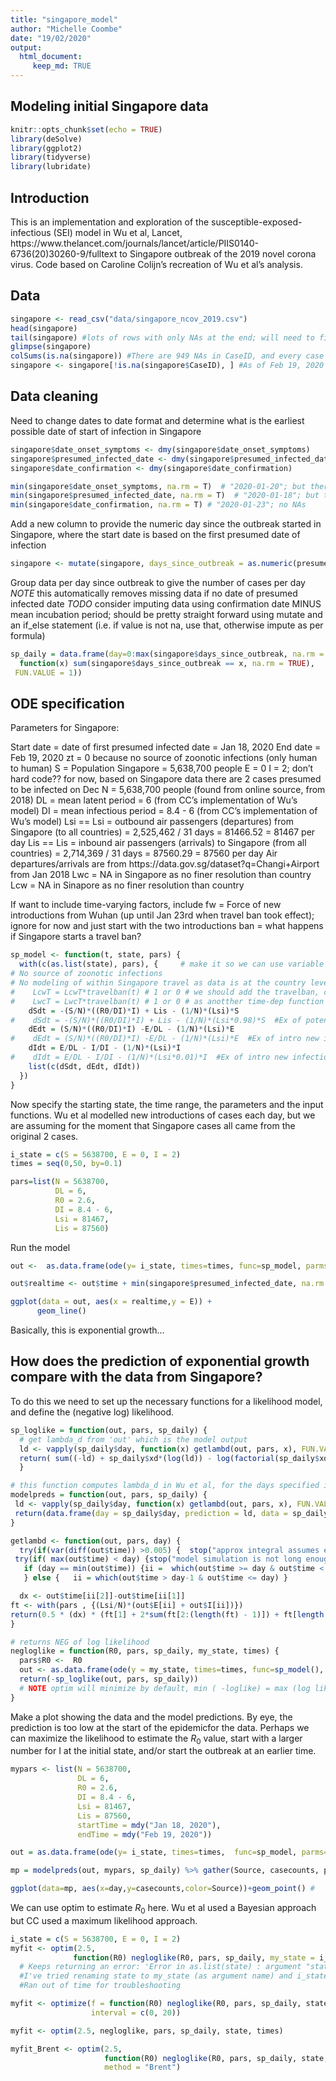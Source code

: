 ```yaml
---
title: "singapore_model"
author: "Michelle Coombe"
date: "19/02/2020"
output: 
  html_document:
     keep_md: TRUE
---
```


## Modeling initial Singapore data

```r
knitr::opts_chunk$set(echo = TRUE)
library(deSolve)
library(ggplot2)
library(tidyverse)
library(lubridate)
```

## Introduction

This is an implementation and exploration of the susceptible-exposed-infectious (SEI) model in Wu et al, Lancet, https://www.thelancet.com/journals/lancet/article/PIIS0140-6736(20)30260-9/fulltext to Singapore outbreak of the 2019 novel corona virus. Code based on Caroline Colijn's recreation of Wu et al's analysis. 

## Data
```r
singapore <- read_csv("data/singapore_ncov_2019.csv")
head(singapore)
tail(singapore) #lots of rows with only NAs at the end; will need to figure out how many and remove them
glimpse(singapore)
colSums(is.na(singapore)) #There are 949 NAs in CaseID, and every case should have an ID, so use this to remove extra columns at end of imported object
singapore <- singapore[!is.na(singapore$CaseID), ] #As of Feb 19, 2020 there should be 84 cases
```

## Data cleaning
Need to change dates to date format and determine what is the earliest possible date of start of infection in Singapore
```r
singapore$date_onset_symptoms <- dmy(singapore$date_onset_symptoms)
singapore$presumed_infected_date <- dmy(singapore$presumed_infected_date)
singapore$date_confirmation <- dmy(singapore$date_confirmation)

min(singapore$date_onset_symptoms, na.rm = T)  # "2020-01-20"; but there are NAs - can impute from presumed infected date and/or date of confirmation
min(singapore$presumed_infected_date, na.rm = T)  # "2020-01-18"; but there are NAs
min(singapore$date_confirmation, na.rm = T) # "2020-01-23"; no NAs 
```

Add a new column to provide the numeric day since the outbreak started in Singapore, where the start date is based on the first presumed date of infection
```r
singapore <- mutate(singapore, days_since_outbreak = as.numeric(presumed_infected_date - min(presumed_infected_date, na.rm = T)))
```

Group data per day since outbreak to give the number of cases per day
*NOTE* this automatically removes missing data if no date of presumed infected date 
*TODO* consider imputing data using confirmation date MINUS mean incubation period; should be pretty straight forward using mutate and an if_else statement (i.e. if value is not na, use that, otherwise impute as per formula)
```r
sp_daily = data.frame(day=0:max(singapore$days_since_outbreak, na.rm = T),  xd = vapply(0:max(singapore$days_since_outbreak, na.rm = T), 
  function(x) sum(singapore$days_since_outbreak == x, na.rm = TRUE),
 FUN.VALUE = 1)) 
```

## ODE specification
Parameters for Singapore:

Start date = date of first presumed infected date = Jan 18, 2020
End date = Feb 19, 2020
zt = 0 because no source of zoonotic infections (only human to human)
S = Population Singapore = 5,638,700 people
E = 0
I = 2; don't hard code?? for now, based on Singapore data there are 2 cases presumed to be infected on Dec
N = 5,638,700 people (found from online source, from 2018)
DL = mean latent period = 6 (from CC's implementation of Wu's model)
DI = mean infectious period = 8.4 - 6 (from CC's implementation of Wu's model)
Lsi == Lsi = outbound air passengers (departures) from Singapore (to all countries) = 2,525,462 / 31 days = 81466.52 = 81467 per day
Lis == Lis = inbound air passengers (arrivals) to Singapore (from all countries) = 2,714,369 / 31 days = 87560.29 = 87560 per day
Air departures/arrivals are from https://data.gov.sg/dataset?q=Changi+Airport from Jan 2018
Lwc = NA in Singapore as no finer resolution than country
Lcw = NA in Sinapore as no finer resolution than country

If want to include time-varying factors, include
fw = Force of new introductions from Wuhan (up until Jan 23rd when travel ban took effect); ignore for now and just start with the two introductions 
ban = what happens if Singapore starts a travel ban?


```r
sp_model <- function(t, state, pars) {
  with(c(as.list(state), pars), {     # make it so we can use variable and par names
# No source of zoonotic infections
# No modeling of within Singapore travel as data is at the country level and infections should be spreading from the two initial cases and/or additional imported cases
#    LcwT = LcwT*travelban(t) # 1 or 0 # we should add the travelban, control measures 
#    LwcT = LwcT*travelban(t) # 1 or 0 # as anotther time-dep function
    dSdt = -(S/N)*((R0/DI)*I) + Lis - (1/N)*(Lsi)*S
#    dSdt = -(S/N)*((R0/DI)*I) + Lis - (1/N)*(Lsi*0.98)*S  #Ex of potential hard code way to continue to introduce new infections throughout the outbreak; recall Lsi will have to add up to 1 across all compartments; so here only 98% of incoming travelers are still sucesptible the other 2% are in E and I categories
    dEdt = (S/N)*((R0/DI)*I) -E/DL - (1/N)*(Lsi)*E
#    dEdt = (S/N)*((R0/DI)*I) -E/DL - (1/N)*(Lsi)*E  #Ex of intro new infections during outbreak
    dIdt = E/DL - I/DI - (1/N)*(Lsi)*I
#    dIdt = E/DL - I/DI - (1/N)*(Lsi*0.01)*I  #Ex of intro new infections during outbreak, at a rate of 1% of incoming travellers are infected (I think?)
    list(c(dSdt, dEdt, dIdt))
  })
}
```

Now specify the starting state, the time range, the parameters and the input functions. Wu et al modelled new introductions of cases each day, but we are assuming for the moment that Singapore cases all came from the original 2 cases. 

```r
i_state = c(S = 5638700, E = 0, I = 2)
times = seq(0,50, by=0.1) 

pars=list(N = 5638700, 
          DL = 6, 
          R0 = 2.6, 
          DI = 8.4 - 6, 
          Lsi = 81467, 
          Lis = 87560)
```

Run the model
```r
out <-  as.data.frame(ode(y= i_state, times=times, func=sp_model, parms=pars))

out$realtime <- out$time + min(singapore$presumed_infected_date, na.rm = T)

ggplot(data = out, aes(x = realtime,y = E)) +
      geom_line() 
```
Basically, this is exponential growth...

## How does the prediction of exponential growth compare with the data from Singapore?
To do this we need to set up the necessary functions for a likelihood model, and define the (negative log) likelihood.

```r
sp_loglike = function(out, pars, sp_daily) {
  # get lambda_d from 'out' which is the model output 
  ld <- vapply(sp_daily$day, function(x) getlambd(out, pars, x), FUN.VALUE = 1)
  return( sum((-ld) + sp_daily$xd*(log(ld)) - log(factorial(sp_daily$xd))))
  } 

# this function computes lambda_d in Wu et al, for the days specified in our wufinal (or ccwufinal - offset for our alternative starting time)
modelpreds = function(out, pars, sp_daily) {
 ld <- vapply(sp_daily$day, function(x) getlambd(out, pars, x), FUN.VALUE = 1)
 return(data.frame(day = sp_daily$day, prediction = ld, data = sp_daily$xd))
}

getlambd <- function(out, pars, day) {
  try(if(var(diff(out$time)) >0.005) {  stop("approx integral assumes equal time steps")} )
 try(if( max(out$time) < day) {stop("model simulation is not long enough for the data") })
   if (day == min(out$time)) {ii =  which(out$time >= day & out$time < day + 1)
   } else {   ii = which(out$time > day-1 & out$time <= day) }

  dx <- out$time[ii[2]]-out$time[ii[1]]
ft <- with(pars , {(Lsi/N)*(out$E[ii] + out$I[ii])})
return(0.5 * (dx) * (ft[1] + 2*sum(ft[2:(length(ft) - 1)]) + ft[length(ft)]))
}

# returns NEG of log likelihood
negloglike = function(R0, pars, sp_daily, my_state, times) {
  pars$R0 <-  R0
  out <- as.data.frame(ode(y = my_state, times=times, func=sp_model(), parms=pars))
  return(-sp_loglike(out, pars, sp_daily)) 
  # NOTE optim will minimize by default, min ( -loglike) = max (log like)
}
```


Make a plot showing the data and the model predictions. By eye, the prediction is too low at the start of the epidemicfor the data. 
Perhaps we can maximize the likelihood to estimate the $R_0$ value, start with a larger number for I at the initial state, and/or start the outbreak at an earlier time.
```r
mypars <- list(N = 5638700, 
               DL = 6,
               R0 = 2.6, 
               DI = 8.4 - 6, 
               Lsi = 81467, 
               Lis = 87560,
               startTime = mdy("Jan 18, 2020"),
               endTime = mdy("Feb 19, 2020"))

out = as.data.frame(ode(y= i_state, times=times,  func=sp_model, parms=mypars))

mp = modelpreds(out, mypars, sp_daily) %>% gather(Source, casecounts, prediction:data)

ggplot(data=mp, aes(x=day,y=casecounts,color=Source))+geom_point() #
```


We can use optim to estimate $R_0$ here. Wu et al used a Bayesian approach but CC used a maximum likelihood approach. 

```r
i_state = c(S = 5638700, E = 0, I = 2)
myfit <- optim(2.5, 
              function(R0) negloglike(R0, pars, sp_daily, my_state = i_state, times))
  # Keeps returning an error: 'Error in as.list(state) : argument "state" is missing, with no default'
  #I've tried renaming state to my_state (as argument name) and i_state (for initial values) but still get this error re: can't find "state" and I'm unsure where the issue is; it seems that the issue is in turning the ode output into a dataframe using the as.data.frame function
  #Ran out of time for troubleshooting

myfit <- optimize(f = function(R0) negloglike(R0, pars, sp_daily, state, times),
                  interval = c(0, 20))

myfit <- optim(2.5, negloglike, pars, sp_daily, state, times)

myfit_Brent <- optim(2.5, 
                     function(R0) negloglike(R0, pars, sp_daily, state, times),
                     method = "Brent")
```
